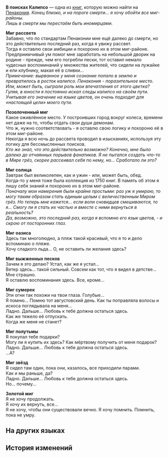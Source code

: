 {{Книга Инфобокс
|id           = 368
|Название     = В поисках Калипсо
|Изображение  = Item Penacony Readable 1.png
|Мир          = Пенакония
|Томов        = 1
|Автор        = <!--нужно добавить-->
|Описание     = Список пунктов назначения, оставленный пассажиром «Лучезарного шпата».
|Том1         = {{tx}}
|Источник1    = {{tx|Отсутствует источник}}
|Персонажи    = 
|Фракции      = 
}}
'''В поисках Калипсо''' — одна из [[Книги|книг]], которую можно найти на [[Пенакония]].
<!--
==Получение==
<gallery>
Книга НАЗВАНИЕ.png|НАЗВАНИЕ
Локация НАЗВАНИЕ.png|Расположение на карте. Ближайший пространственный якорь «[[НАЗВАНИЕ]]»
</gallery>
-->
''Конец близко, и на пороге смерти... я хочу обойти все миг-районы.''<br />
''Лишь в смерти мы перестаём быть иномирцами.''

'''Миг рассвета'''<br />
Забавно, что по стандартам Пенаконии мне ещё далеко до смерти, но это действительно последний раз, когда я увижу рассвет.<br />
Тогда я оставлю свои амбиции и похороню их в этом миг-районе.<br />
Предприимчивый ум помог мне заработать на небольшой дворик на родине - прежде, чем его погребли пески, тот оставил немало чудесных воспоминаний у множества жителей, что сидели на лужайке и ели клубнику, макая её в сливки...<br />
''Примечание: вырванное у меня сознание попало в землю и превратилось в росток калипсо. Пенакония - поразительное место. Или, может быть, сыграли роль мои впечатления от этого цветка?''<br />
''Гуляя, в юности я постоянно искал следы калипсо на своём пути. Учитывая его значение на языке цветов, он очень подходит для «настоящей цели» моего пути.''

'''Позолоченный миг'''<br />
Какое оживлённое место. У построивших город вокруг колеса, времени нет даже на то, чтобы отдать свои души демонам.<br />
Что ж, нужно соответствовать - я оставлю свою логику и похороню её в этом миг-районе.<br />
Некогда я всю ночь до рассвета проводил в изысканиях, используя эту логику для бессмысленных поисков.<br />
''Кто же знал, что это действительно возможно? Конечно, мне было далеко до отчаянных порывов фанатиков. Я не пытался создать что-то в Мире грёз, скорее рассеивал себя по нему, но... Сработало ли это?''

'''Миг солнца'''<br />
Завтрак был великолепен, как и ужин - или, может быть, обед.<br />
Когда-то у меня тоже была коллекция из 1750 книг. В память об этом я лишу себя знаний и похороню их в этом миг-районе.<br />
''Поначалу мои намерения были крайне простыми: раз уж я умираю, то могу таким образом стать единым целым с величественным Миром грёз. Но теперь мне кажется... если воли сновидцев смешиваются, то я... Смогу ли я стать их частью и вместе с ними вернуться в реальность?''<br />
''Да, возможно, это последний раз, когда я вспомню его язык цветов, - и скрою от посторонних глаз.''

'''Миг оазиса'''<br />
Здесь так многолюдно, а пляж такой красивый, что я то и дело вспоминаю о пляже.<br />
Хочу сладкого льда... О, не оставить ли желания здесь?

'''Миг выжженных песков'''<br />
Зачем я это делаю? Устал, как же я устал...<br />
Ветер здесь... такой сильный. Совсем как тот, что я видел в детстве...<br />
Мне страшно.<br />
Я оставлю воспоминания здесь. Все, кроме...

'''Миг сумерек'''<br />
Эти огни так похожи на твои глаза. Голубые...<br />
Я помню... Помню тот августовский день. Как ты поправляла волосы и искоса поглядывала на меня...<br />
Ладно. Дальше... Любовь к тебе должна остаться здесь.<br />
Как же тяжело её отпускать.<br />
Когда же меня не станет?

'''Миг полутьмы'''<br />
Я покупал тебе подарки?<br />
Могу ли я купить их здесь? Как мёртвому получить от меня подарок?<br />
Ладно. Дальше... Любовь к тебе должна остаться здесь.<br />
...А?

'''Миг звёзд'''<br />
Я сидел там один, пока они, казалось, все приходили парами.<br />
Как и мы раньше, да?<br />
Ладно. Дальше... Любовь к тебе должна остаться здесь.<br />
Но... почему...

'''Золотой миг'''<br />
Я не хочу продолжать.<br />
Я хочу их вернуть, все...<br />
Я не хочу, чтобы они существовали вечно. Я хочу помнить. Помнить, пока не умру.

==На других языках==
{{На других языках
|en   = The Search For Calypso
|zhs  = 寻找卡利普索
|zht  = 尋找卡利普索
|ja   = カリプソを探して
|ko   = 칼립소를 찾아서
|es   = La búsqueda de Calipso
|fr   = En quête de calypsos
|ru   = В поисках Калипсо
|th   = ตามหา Calypso
|vi   = Đi Tìm Calypso
|de   = Die Suche nach Calypso
|id   = Pencarian Calypso
|pt   = A Busca por Calipso
}}

==История изменений==
{{История изменений|2.7}}